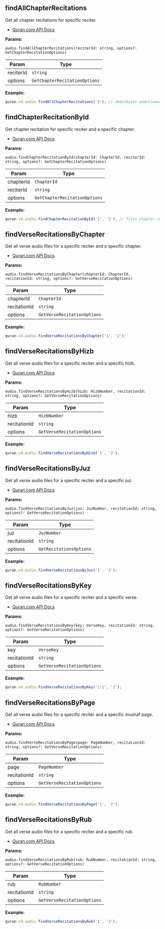 ## findAllChapterRecitations

Get all chapter recitations for specific reciter.

- [Quran.com API Docs](https://api-docs.quran.com/docs/quran.com_versioned/4.0.0/chapter-reciter-audio-files)

**Params:**

`audio.findAllChapterRecitations(reciterId: string, options?: GetChapterRecitationOptions)`

| Param     | Type                          |
| --------- | ----------------------------- |
| reciterId | `string`                      |
| options   | `GetChapterRecitationOptions` |

**Example:**

```js
quran.v4.audio.findAllChapterRecitations('2'); // abdulbaset abdulsamad
```

## findChapterRecitationById

Get chapter recitation for specific reciter and a specific chapter.

- [Quran.com API Docs](https://api-docs.quran.com/docs/quran.com_versioned/4.0.0/chapter-reciter-audio-file)

**Params:**

`audio.findChapterRecitationById(chapterId: ChapterId, reciterId: string, options?: GetChapterRecitationOptions)`

| Param     | Type                          |
| --------- | ----------------------------- |
| chapterId | `ChapterId`                   |
| reciterId | `string`                      |
| options   | `GetChapterRecitationOptions` |

**Example:**

```js
quran.v4.audio.findChapterRecitationById('1', '2'); // first chapter recitation for abdulbaset abdulsamad
```

## findVerseRecitationsByChapter

Get all verse audio files for a specific reciter and a specific chapter.

- [Quran.com API Docs](https://api-docs.quran.com/docs/quran.com_versioned/4.0.0/list-surah-recitation)

**Params:**

`audio.findVerseRecitationsByChapter(chapterId: ChapterId, recitationId: string, options?: GetVerseRecitationOptions)`

| Param        | Type                        |
| ------------ | --------------------------- |
| chapterId    | `ChapterId`                 |
| recitationId | `string`                    |
| options      | `GetVerseRecitationOptions` |

**Example:**

```js
quran.v4.audio.findVerseRecitationsByChapter('1', '2');
```

## findVerseRecitationsByHizb

Get all verse audio files for a specific reciter and a specific hizb.

- [Quran.com API Docs](https://api-docs.quran.com/docs/quran.com_versioned/4.0.0/list-hizb-recitaiton)

**Params:**

`audio.findVerseRecitationsByHizb(hizb: HizbNumber, recitationId: string, options?: GetVerseRecitationOptions)`

| Param        | Type                        |
| ------------ | --------------------------- |
| hizb         | `HizbNumber`                |
| recitationId | `string`                    |
| options      | `GetVerseRecitationOptions` |

**Example:**

```js
quran.v4.audio.findVerseRecitationsByHizb('1', '2');
```

## findVerseRecitationsByJuz

Get all verse audio files for a specific reciter and a specific juz.

- [Quran.com API Docs](https://api-docs.quran.com/docs/quran.com_versioned/4.0.0/list-juz-recitaiton)

**Params:**

`audio.findVerseRecitationsByJuz(juz: JuzNumber, recitationId: string, options?: GetVerseRecitationOptions)`

| Param        | Type                    |
| ------------ | ----------------------- |
| juz          | `JuzNumber`             |
| recitationId | `string`                |
| options      | `GetRecitationsOptions` |

**Example:**

```js
quran.v4.audio.findVerseRecitationsByJuz('1', '2');
```

## findVerseRecitationsByKey

Get all verse audio files for a specific reciter and a specific verse.

- [Quran.com API Docs](https://api-docs.quran.com/docs/quran.com_versioned/4.0.0/list-ayah-recitaiton)

**Params:**

`audio.findVerseRecitationsByKey(key: VerseKey, recitationId: string, options?: GetVerseRecitationOptions)`

| Param        | Type                        |
| ------------ | --------------------------- |
| key          | `VerseKey`                  |
| recitationId | `string`                    |
| options      | `GetVerseRecitationOptions` |

**Example:**

```js
quran.v4.audio.findVerseRecitationsByKey('1:1', '2');
```

## findVerseRecitationsByPage

Get all verse audio files for a specific reciter and a specific mushaf page.

- [Quran.com API Docs](https://api-docs.quran.com/docs/quran.com_versioned/4.0.0/list-page-recitaiton)

**Params:**

`audio.findVerseRecitationsByPage(page: PageNumber, recitationId: string, options?: GetVerseRecitationOptions)`

| Param        | Type                        |
| ------------ | --------------------------- |
| page         | `PageNumber`                |
| recitationId | `string`                    |
| options      | `GetVerseRecitationOptions` |

**Example:**

```js
quran.v4.audio.findVerseRecitationsByPage('1', '2');
```

## findVerseRecitationsByRub

Get all verse audio files for a specific reciter and a specific rub.

- [Quran.com API Docs](https://api-docs.quran.com/docs/quran.com_versioned/4.0.0/list-rub-el-hizb-recitaiton)

**Params:**

`audio.findVerseRecitationsByRub(rub: RubNumber, recitationId: string, options?: GetVerseRecitationOptions)`

| Param        | Type                        |
| ------------ | --------------------------- |
| rub          | `RubNumber`                 |
| recitationId | `string`                    |
| options      | `GetVerseRecitationOptions` |

**Example:**

```js
quran.v4.audio.findVerseRecitationsByRub('1', '2');
```
